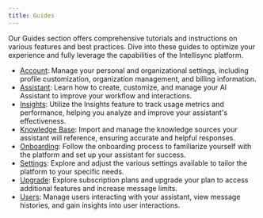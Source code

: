 ```yaml
---
title: Guides
---
```

Our Guides section offers comprehensive tutorials and instructions on various features and best practices. Dive into these guides to optimize your experience and fully leverage the capabilities of the Intellisync platform.

- [Account](/guides/account): Manage your personal and organizational settings, including profile customization, organization management, and billing information.
- [Assistant](/guides/assistant): Learn how to create, customize, and manage your AI Assistant to improve your workflow and interactions.
- [Insights](/guides/insights): Utilize the Insights feature to track usage metrics and performance, helping you analyze and improve your assistant's effectiveness.
- [Knowledge Base](/guides/knowledge-base): Import and manage the knowledge sources your assistant will reference, ensuring accurate and helpful responses.
- [Onboarding](/guides/onboarding): Follow the onboarding process to familiarize yourself with the platform and set up your assistant for success.
- [Settings](/guides/settings): Explore and adjust the various settings available to tailor the platform to your specific needs.
- [Upgrade](/guides/upgrade): Explore subscription plans and upgrade your plan to access additional features and increase message limits.
- [Users](/guides/users): Manage users interacting with your assistant, view message histories, and gain insights into user interactions.
